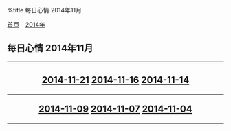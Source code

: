 %title 每日心情 2014年11月

[[../../../index|首页]] - [[../index|2014年]]
==每日心情 2014年11月==
----
<center>
<h2>
[[2014-11-21|2014-11-21]]
[[2014-11-16|2014-11-16]]
[[2014-11-14|2014-11-14]]
----
[[2014-11-09|2014-11-09]]
[[2014-11-07|2014-11-07]]
[[2014-11-04|2014-11-04]]
</h2>
</center>
----
